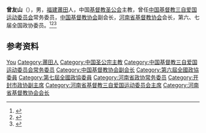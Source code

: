 '''曾友山'''（{{bd|1910年|3月26日|1994年|7月29日}}），男，[[福建|福建]][[莆田|莆田]]人，中国[[基督教|基督教]][[圣公会|圣公会]]主教，曾任[[中国基督教三自爱国运动委员会|中国基督教三自爱国运动委员会]]常务委员，[[中国基督教协会|中国基督教协会]]副会长，[[河南省基督教协会|河南省基督教协会]]会长，第六、七届全国政协委员。<ref>{{Cite book|title=历届全国政协委员人名辞典|author=|publisher=中国国际广播出版社|year=1996|isbn=9787507813746|location=北京|pages=286}}</ref><ref>{{Cite book|title=中华人民共和国职官志|author=何虎生, 李耀东, 向常福主编|publisher=中国社会出版社|year=2003|isbn=9787800883934|location=北京|pages=}}</ref><ref>{{Cite web|title=曾友山|url=http://hnsmzzjw.henan.gov.cn/2015/07-27/1247596.html|accessdate=2020-12-08|work=河南省民族宗教事务委员会}}</ref>

== 参考资料 ==
{{reflist}}

{{中国人物小作品}}
{{中国圣公宗主教}}

{{Authority control}}
{{DEFAULTSORT:Zeng曾}}
[[Category:曾姓|You]]
[[Category:莆田人|Category:莆田人]]
[[Category:中国圣公宗主教|Category:中国圣公宗主教]]
[[Category:中国基督教三自爱国运动委员会常务委员|Category:中国基督教三自爱国运动委员会常务委员]]
[[Category:中国基督教协会副会长|Category:中国基督教协会副会长]]
[[Category:第六屆全國政協委員|Category:第六屆全國政協委員]]
[[Category:第七屆全國政協委員|Category:第七屆全國政協委員]]
[[Category:河南省政协常务委员|Category:河南省政协常务委员]]
[[Category:开封市政协副主席|Category:开封市政协副主席]]
[[Category:河南省基督教三自爱国运动委员会主席|Category:河南省基督教三自爱国运动委员会主席]]
[[Category:河南省基督教协会会长|Category:河南省基督教协会会长]]